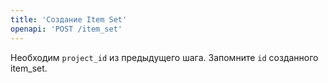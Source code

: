 ```yaml
---
title: 'Создание Item Set'
openapi: 'POST /item_set'
---
```


<Callout emoji="🍀">
Необходим <code>project_id</code> из предыдущего шага.
</Callout>

<Callout emoji="✅">
Запомните <code>id</code> созданного item_set.
</Callout>